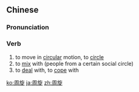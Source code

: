 ==Chinese==
{{zh-forms}}

===Pronunciation===
{{zh-pron
|m=zhōuxuán
|c=zau1 syun4
|mn=chiu-soân
|cat=v
}}

===Verb===
{{zh-verb}}
# to move in [[circular]] motion, to [[circle]]
# to [[mix]] with (people from a certain social circle)
# to [[deal]] with, to [[cope]] with

[[ko:周旋]]
[[ja:周旋]]
[[zh:周旋]]